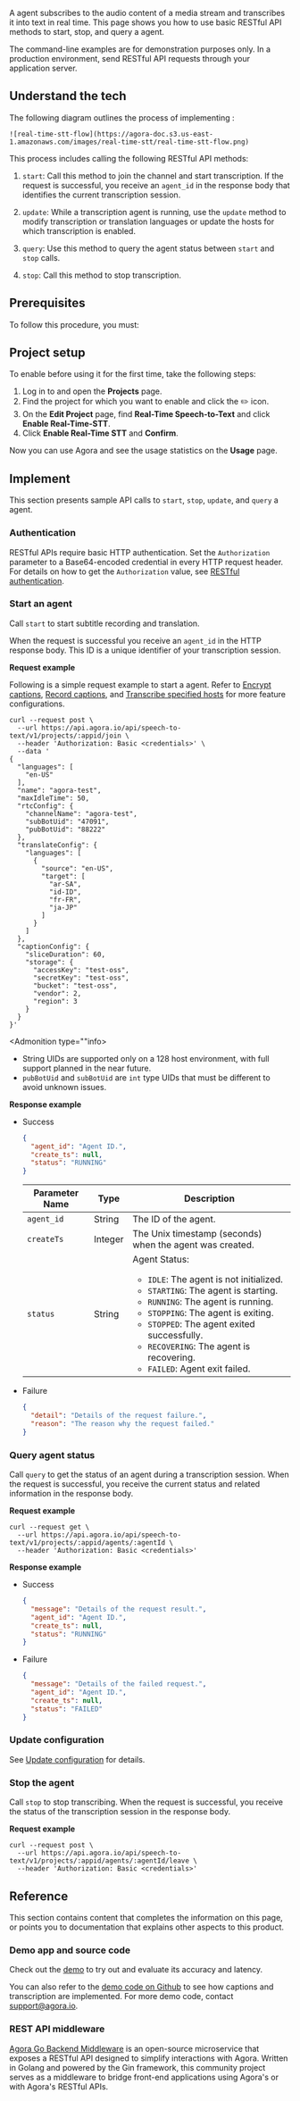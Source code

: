 
A <Vpd k="NAME"/> agent subscribes to the audio content of a media stream and transcribes it into text in real time. This page shows you how to use basic RESTful API methods to start, stop, and query a <Vpd k="NAME"/> agent.

<Admonition type="info">
The command-line examples are for demonstration purposes only. In a production environment, send RESTful API requests through your application server.
</Admonition>

## Understand the tech

The following diagram outlines the process of implementing <Vpd k="NAME"/>:

    ![real-time-stt-flow](https://agora-doc.s3.us-east-1.amazonaws.com/images/real-time-stt/real-time-stt-flow.png)

This process includes calling the following RESTful API methods:

1. `start`: Call this method to join the channel and start transcription. If the request is successful, you receive an `agent_id` in the response body that identifies the current transcription session.

1. `update`: While a transcription agent is running, use the `update` method to modify transcription or translation languages or update the hosts for which transcription is enabled. 

1. `query`: Use this method to query the agent status between `start` and `stop` calls.

1. `stop`: Call this method to stop transcription.

## Prerequisites

To follow this procedure, you must:

<Prerequisites />

## Project setup

To enable <Vpd k="NAME"/> before using it for the first time, take the following steps:

1. Log in to <Link to="{{Global.AGORA_CONSOLE_URL}}"><Vg k="CONSOLE" /></Link> and open the **Projects** page.
1. Find the project for which you want to enable <Vpd k="NAME"/> and click the ✏️ icon.
1. On the **Edit Project** page, find **Real-Time Speech-to-Text** and click **Enable Real-Time-STT**.
1. Click **Enable Real-Time STT** and **Confirm**.

Now you can use Agora <Vpd k="NAME"/> and see the usage statistics on the **Usage** page.

## Implement <Vpd k="NAME"/>

This section presents sample API calls to `start`, `stop`, `update`, and `query` a <Vpd k="NAME"/> agent.

### Authentication

<Vpd k="NAME"/> RESTful APIs require basic HTTP authentication. Set the `Authorization` parameter to a Base64-encoded credential in every HTTP request header. For details on how to get the `Authorization` value, see [RESTful authentication](../rest-api/restful-authentication).

### Start an agent

Call `start` to start subtitle recording and translation.

When the request is successful you receive an `agent_id` in the HTTP response body. This ID is a unique identifier of your transcription session.

**Request example**

Following is a simple request example to start a <Vpd k="NAME"/> agent. Refer to [Encrypt captions](../develop/encrypt-captions), [Record captions](../develop/record-captions), and [Transcribe specified hosts](../develop/transcribe-individual-host) for more feature configurations.

```shell
curl --request post \
  --url https://api.agora.io/api/speech-to-text/v1/projects/:appid/join \
  --header 'Authorization: Basic <credentials>' \
  --data '
{
  "languages": [
    "en-US"
  ],
  "name": "agora-test",
  "maxIdleTime": 50,
  "rtcConfig": {
    "channelName": "agora-test",
    "subBotUid": "47091",
    "pubBotUid": "88222"
  },
  "translateConfig": {
    "languages": [
      {
        "source": "en-US",
        "target": [
          "ar-SA",
          "id-ID",
          "fr-FR",
          "ja-JP"
        ]
      }
    ]
  },
  "captionConfig": {
    "sliceDuration": 60,
    "storage": {
      "accessKey": "test-oss",
      "secretKey": "test-oss",
      "bucket": "test-oss",
      "vendor": 2,
      "region": 3
    }
  }
}'
```

<Admonition type=""info>
- String UIDs are supported only on a 128 host environment, with full support planned in the near future.
- `pubBotUid` and `subBotUid` are `int` type UIDs that must be different to avoid unknown issues.
</Admonition>

**Response example**

- Success

    ```json
    {
      "agent_id": "Agent ID.",
      "create_ts": null,
      "status": "RUNNING"
    }
    ```

    | Parameter Name | Type   | Description                             |
    |----------------|--------|-----------------------------------------|
    | `agent_id`       | String | The ID of the agent. |
    | `createTs`     | Integer | The Unix timestamp (seconds) when the agent was created. |
    | `status`       | String   | Agent Status:<br/><ul><li>`IDLE`: The agent is not initialized.</li><li>`STARTING`: The agent is starting.</li><li>`RUNNING`: The agent is running.</li><li>`STOPPING`: The agent is exiting.</li><li>`STOPPED`: The agent exited successfully.</li><li>`RECOVERING`: The agent is recovering.</li><li>`FAILED`: Agent exit failed.</li></ul> |


- Failure

    ```json
    {
      "detail": "Details of the request failure.",
      "reason": "The reason why the request failed."
    }
    ```

### Query agent status

Call `query` to get the status of an agent during a transcription session. When the request is successful, you receive the current status and related information in the response body.

**Request example**

```shell
curl --request get \
  --url https://api.agora.io/api/speech-to-text/v1/projects/:appid/agents/:agentId \
  --header 'Authorization: Basic <credentials>'
```

**Response example**

- Success

    ```json
    {
      "message": "Details of the request result.",
      "agent_id": "Agent ID.",
      "create_ts": null,
      "status": "RUNNING"
    }
    ```

- Failure

    ```json
    {
      "message": "Details of the failed request.",
      "agent_id": "Agent ID.",
      "create_ts": null,
      "status": "FAILED"
    }
    ```

### Update configuration

See [Update configuration](../develop/update-service) for details.

### Stop the agent

Call `stop` to stop transcribing. When the request is successful, you receive the status of the transcription session in the response body.

**Request example**

```shell
curl --request post \
  --url https://api.agora.io/api/speech-to-text/v1/projects/:appid/agents/:agentId/leave \
  --header 'Authorization: Basic <credentials>'
```

## Reference

This section contains content that completes the information on this page, or points you to documentation that explains other aspects to this product.

### Demo app and source code

Check out the [demo](https://stt-demo.agora.io) to try out <Vpd k="NAME"/> and evaluate its accuracy and latency.

You can also refer to the [demo code on Github](https://github.com/AgoraIO-Community/Agora-RTT-Demo) to see how captions and transcription are implemented. For more demo code, contact [support@agora.io](mailto:support@agora.io).

### REST API middleware 

[Agora Go Backend Middleware](https://github.com/AgoraIO-Community/agora-go-backend-middleware) is an open-source microservice that exposes a RESTful API designed to simplify <Vpd k="NAME" /> interactions with Agora. Written in Golang and powered by the Gin framework, this community project serves as a middleware to bridge front-end applications using Agora's <Vg k="VSDK" /> or <Vg k="ASDK" /> with Agora's RESTful APIs.
